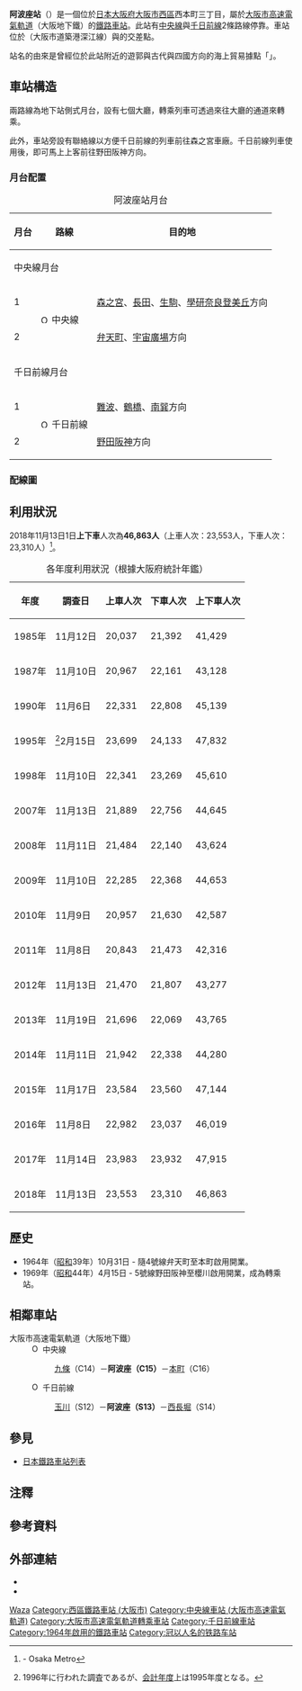 {{NoteTA |G1=Railway |G2=Transport
|1=zh-cn:阿波座站;zh-hk:阿波座站;zh-tw:阿波座車站;
|2=zh-cn:地铁; zh-hk:地鐵; zh-mo:地鐵; zh-sg:地铁; zh-tw:地下鐵;
}}
{{日本車站資訊
|公司色 =#33328b
|文字色 =
|站名 = 阿波座站
|圖片 = Awaza1.jpg
|pxl =
|圖片說明 = 4號出入口{{更新|1=圖片|time=2020-06-28T16:09:07+00:00}}
|日文原名 = 阿波座
|平假名 = あわざ
|羅馬拼音 = Awaza
|所屬公司 = [[大阪市高速電氣軌道|大阪市高速電氣軌道]]（大阪地下鐵）
|所在地 = {{JPN}}[[大阪府|大阪府]][[大阪市|大阪市]][[西區_(大阪市)|西區]]西本町三丁目1番23號
|車站構造 = [[地下車站|地下車站]]
|月台配置 = 各線對向式2面2線 合計4面4線
|啟用年月日 = 1964年（昭和39年）10月31日
|廢站年月日 =
|乘客人數 = 23,584
|上下車人次 = 47,144
|統計年度 = 2015年
|轉車 =
|備註 =
|adjacent = {{Adjacent stations|system=大阪市高速電氣軌道
|line1=C|left1=九條|right1=本町|note-left1=C14<br />1.5km|note-mid1={{車站編號s|#019a66|white|C15}}<br />距離[[宇宙廣場站|宇宙廣場]]8.3km|note-right1=C16<br />1.1km
|line2=S|left2=玉川|right2=西長堀|note-left2=S12<br />1.3km|note-mid2={{車站編號s|#e44d93|#fff|S13}}<br />距離[[野田阪神站|野田阪神]]1.9km|note-right2=S14<br />1.0km}}
}}
'''阿波座站'''（{{jpn|j=阿波座駅|hg=あわざえき|rm=Awaza eki|f=y}}）是一個位於[[日本|日本]][[大阪府|大阪府]][[大阪市|大阪市]][[西區_(大阪市)|西區]]西本町三丁目，屬於[[大阪市高速電氣軌道|大阪市高速電氣軌道]]（大阪地下鐵）的[[鐵路車站|鐵路車站]]。此站有[[中央線_(大阪市高速電氣軌道)|中央線]]與[[千日前線|千日前線]]2條路線停靠。車站位於{{link-ja|中央大通|中央大通}}（大阪市道築港深江線）與{{link-ja|新難波筋|新なにわ筋}}的交差點。

站名的由來是曾經位於此站附近的遊郭與古代與四國方向的海上貿易據點「{{link-ja|阿波座|阿波座}}」。

==車站構造==
兩路線為地下站側式月台，設有七個大廳，轉乘列車可透過來往大廳的通道來轉乘。

此外，車站旁設有聯絡線以方便千日前線的列車前往森之宮車廠。千日前線列車使用後，即可馬上上客前往野田阪神方向。

===月台配置===
{| class="wikitable"
|+ 阿波座站月台
|-
!月台!!路線!!目的地
|-
!colspan="4" |中央線月台
|-
! 1
|rowspan=2|[[File:Osaka_Metro_Chuo_line_symbol.svg|15px]] 中央線
| [[森之宮站|森之宮]]、[[長田站_(大阪府)|長田]]、[[生駒站|生駒]]、[[學研奈良登美丘站|學研奈良登美丘]]方向
|-
! 2
| [[弁天町站|弁天町]]、[[宇宙廣場站|宇宙廣場]]方向
|-
!colspan="4" |千日前線月台
|-
! 1
|rowspan=2|[[File:Osaka_Metro_Sennichimae_line_symbol.svg|15px]] 千日前線
| [[難波站_(大阪市高速電氣軌道)|難波]]、[[鶴橋站|鶴橋]]、[[南巽站|南巽]]方向
|-
! 2
| [[野田阪神站|野田阪神]]方向
|}
=== 配線圖 ===
{{車站配線圖
|image = Rail tracks map of Osaka Municipal Subway Awaza Station.svg
|title = 大阪地下鐵 阿波座站 構內配線略圖
|width = 200px
|up = [[千日前線|千日前線]]<br />[[野田阪神站|野田阪神]]方向 |up-align = left
|left = [[中央線_(大阪市高速電氣軌道)|中央線]]<br />[[弁天町站|弁天町]]、[[大阪港站|大阪港]]、<br />[[宇宙廣場站|宇宙廣場]]<br />方向 |left-valign = middle
|right = 中央線<br />[[森之宮站|森之宮]]、[[長田站_(大阪府)|長田]]、<br />[[學研奈良登美丘站|學研奈良登美丘]]<br />方向 |right-valign = middle
|down = 千日前線<br />[[難波站_(大阪市高速電氣軌道)|難波]]、[[鶴橋站|鶴橋]]、[[南巽站|南巽]]方向 |down-align = left
|source = <ref>「特集 短絡線ミステリー6」、『[[鉄道ファン_(雑誌)|鉄道ファン]]』、通巻第502号 2003年2月号、10頁、[[交友社|交友社]]、2003</ref><ref>井上孝司　『配線略図で広がる鉄の世界 － 路線を読み解く&作る本』　ISBN 978-4-7980-2200-0、[[秀和システム|秀和システム]]、178頁、2009</ref>
|note =
}}
== 利用狀況 ==
2018年11月13日1日'''上下車'''人次為'''46,863人'''（上車人次：23,553人，下車人次：23,310人）<ref>{{PDFlink|[https://www.osakametro.co.jp/company/library/100331_research/20181113_subway_nt.pdf 路線別乗降人員（2018年11月13日 交通調査）]}} - Osaka Metro</ref>。
{|class="wikitable" style="text-align:right"
|+各年度利用狀況（根據大阪府統計年鑑）
!年度!!調查日!!上車人次!!下車人次!!上下車人次
|-
|1985年||11月12日
|20,037||21,392||41,429
|-
|1987年||11月10日
|20,967||22,161||43,128
|-
|1990年||11月{{0}}6日
|22,331||22,808||45,139
|-
|1995年||<ref group="注">1996年に行われた調査であるが、[[会計年度|会計年度]]上は1995年度となる。</ref>2月15日
|23,699||24,133||47,832
|-
|1998年||11月10日
|22,341||23,269||45,610
|-
|2007年||11月13日
|21,889||22,756||44,645
|-
|2008年||11月11日
|21,484||22,140||43,624
|-
|2009年||11月10日
|22,285||22,368||44,653
|-
|2010年||11月{{0}}9日
|20,957||21,630||42,587
|-
|2011年||11月{{0}}8日
|20,843||21,473||42,316
|-
|2012年||11月13日
|21,470||21,807||43,277
|-
|2013年||11月19日
|21,696||22,069||43,765
|-
|2014年||11月11日
|21,942||22,338||44,280
|-
|2015年||11月17日
|23,584||23,560||47,144
|-
|2016年||11月{{0}}8日
|22,982||23,037||46,019
|-
|2017年||11月14日
|23,983||23,932||47,915
|-
|2018年||11月13日
|23,553||23,310||46,863
|}

==歷史==
* 1964年（[[昭和|昭和]]39年）10月31日 - 隨4號線弁天町至本町啟用開業。
* 1969年（[[昭和|昭和]]44年）4月15日 - 5號線野田阪神至櫻川啟用開業，成為轉乘站。
== 相鄰車站 ==
; 大阪市高速電氣軌道（大阪地下鐵）
: [[File:Osaka_Metro_Chuo_line_symbol.svg|15px]] 中央線
:: [[九條站_(大阪府)|九條]]（C14）－'''阿波座（C15）'''－[[本町站|本町]]（C16）
: [[File:Osaka_Metro_Sennichimae_line_symbol.svg|15px]] 千日前線
:: [[玉川站_(大阪府)|玉川]]（S12）－'''阿波座（S13）'''－[[西長堀站|西長堀]]（S14）
== 參見 ==
* [[日本鐵路車站列表|日本鐵路車站列表]]
== 注釋 ==
{{Reflist|group="注"}}
== 參考資料 ==
{{Reflist}}
== 外部連結 ==
* {{外部連結/大阪市高速電氣軌道車站|C15|阿波座|中央線}}
* {{外部連結/大阪市高速電氣軌道車站|S13|阿波座|千日前線}}

{{中央線、京阪奈線}}
{{千日前線}}

{{coord|34|40|53|N|135|29|11|E|scale:5000|display=title}}
{{DEFAULTSORT:Awaza}}
[[Category:日本鐵路車站_A|Waza]]
[[Category:西區鐵路車站_(大阪市)|Category:西區鐵路車站 (大阪市)]]
[[Category:中央線車站_(大阪市高速電氣軌道)|Category:中央線車站 (大阪市高速電氣軌道)]]
[[Category:大阪市高速電氣軌道轉乘車站|Category:大阪市高速電氣軌道轉乘車站]]
[[Category:千日前線車站|Category:千日前線車站]]
[[Category:1964年啟用的鐵路車站|Category:1964年啟用的鐵路車站]]
[[Category:冠以人名的铁路车站|Category:冠以人名的铁路车站]]
